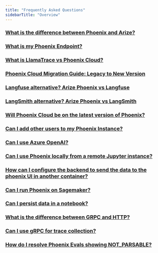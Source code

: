 ```yaml
---
title: "Frequently Asked Questions"
sidebarTitle: "Overview"
---
```


### [What is the difference between Phoenix and Arize?](/phoenix/learn/resources/faqs/what-is-the-difference-between-phoenix-and-arize)

### [What is my Phoenix Endpoint?](/phoenix/learn/resources/faqs/what-is-my-phoenix-endpoint)

### [What is LlamaTrace vs Phoenix Cloud?](/phoenix/learn/resources/faqs/what-is-llamatrace-vs-phoenix-cloud)

### [Phoenix Cloud Migration Guide: Legacy to New Version](/phoenix/learn/resources/faqs/phoenix-cloud-migration-guide-legacy-to-new-version)

### [Langfuse alternative? Arize Phoenix vs Langfuse](/phoenix/learn/resources/faqs/langfuse-alternatives)

### [LangSmith alternative? Arize Phoenix vs LangSmith](/phoenix/learn/resources/faqs/langsmith-alternatives)

### [Will Phoenix Cloud be on the latest version of Phoenix?](/phoenix/learn/resources/faqs/will-phoenix-cloud-be-on-the-latest-version-of-phoenix)

### [Can I add other users to my Phoenix Instance?](/phoenix/learn/resources/faqs/can-i-add-other-users-to-my-phoenix-instance)

### [Can I use Azure OpenAI?](/phoenix/learn/resources/faqs/can-i-use-azure-openai)

### [Can I use Phoenix locally from a remote Jupyter instance?](/phoenix/learn/resources/faqs/can-i-use-phoenix-locally-from-a-remote-jupyter-instance)

### [How can I configure the backend to send the data to the phoenix UI in another container?](/phoenix/learn/resources/faqs/how-can-i-configure-the-backend-to-send-the-data-to-the-phoenix-ui-in-another-container)

### [Can I run Phoenix on Sagemaker?](/phoenix/learn/resources/faqs#can-i-run-phoenix-on-sagemaker)

### [Can I persist data in a notebook?](/phoenix/learn/resources/faqs/can-i-persist-data-in-a-notebook)

### [What is the difference between GRPC and HTTP?](/phoenix/learn/resources/faqs/what-is-the-difference-between-phoenix-and-arize)

### [Can I use gRPC for trace collection?](/phoenix/learn/resources/faqs/can-i-use-grpc-for-trace-collection)

### [How do I resolve Phoenix Evals showing NOT_PARSABLE?](/phoenix/learn/resources/faqs/how-do-i-resolve-phoenix-evals-showing-not_parsable)


